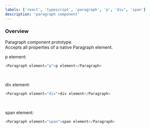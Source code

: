 ```yaml
---
labels: ['react', 'typescript', 'paragraph', 'p', 'div', 'span']
description: 'paragraph component'
---
```



### Overview
Paragraph component prototype.  
Accepts all properties of a native Paragraph element.  

p element:
```js live=true
<Paragraph element="p">p element</Paragraph>
```

<br />

div element:
```js live=true
<Paragraph element="div">div element</Paragraph>
```

<br />

span element:
```js live=true
<Paragraph element="span">span element</Paragraph>
```